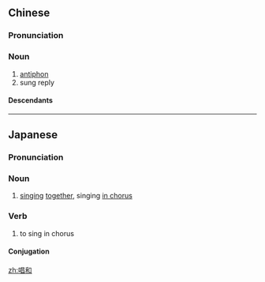 ==Chinese==
{{zh-forms}}

===Pronunciation===
{{zh-pron
|m=chànghè
|cat=n
}}

===Noun===
{{zh-noun}}

# [[antiphon]]
# sung reply

====Descendants====
{{CJKV|唱和|しょうわ}}

----

==Japanese==
{{ja-kanjitab|しょう|わ|yomi=o}}

===Pronunciation===
{{ja-pron|しょうわ|y=o}}

===Noun===
{{ja-noun|しょうわ}}

# [[singing]] [[together]], singing [[in chorus]]

===Verb===
{{ja-verb-suru|tr=trans|しょうわ}}

# to sing in chorus

====Conjugation====
{{ja-suru|しょうわ}}

[[zh:唱和]]